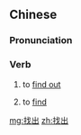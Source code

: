 ==Chinese==
{{zh-forms}}

===Pronunciation===
{{zh-pron
|m=zhǎochū
|c=zaau2 ceot1
|cat=v
}}

===Verb===
{{zh-verb}}

# to [[find out]]
#: {{zh-x|我們 一定 要 把 這 件 事情 的 本相 '''找出'''-來。|tr=Wǒmen yídìng yào bǎ zhèjiàn shìqing de běn xiàng '''zhǎochū'''lái.|We must '''find out''' the truth of this incident.}}
# to [[find]]
#: {{zh-x|這個 語段 裡 有 好多 病句，你 能-不-能 一一 '''找出'''-來？|tr=Zhège yǔduàn lǐ yǒu hǎoduō bìngjù, nǐ néngbunéng yīyī '''zhǎochū'''lái?|There are several mistakes in this passage. Can you '''find''' all of them?}}

[[mg:找出]]
[[zh:找出]]